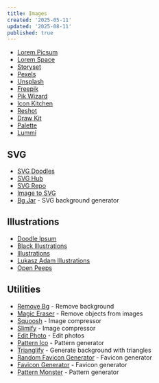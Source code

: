 ```yaml
---
title: Images
created: '2025-05-11'
updated: '2025-08-11'
published: true
---
```


- [Lorem Picsum](https://picsum.photos)
- [Lorem Space](https://lorem.space)
- [Storyset](https://storyset.com)
- [Pexels](https://www.pexels.com)
- [Unsplash](https://unsplash.com)
- [Freepik](https://www.freepik.com)
- [Pik Wizard](https://pikwizard.com)
- [Icon Kitchen](https://icon.kitchen)
- [Reshot](https://www.reshot.com)
- [Draw Kit](https://drawkit.com)
- [Palette](https://palette.fm)
- [Lummi](https://www.lummi.ai)

## SVG

- [SVG Doodles](https://svgdoodles.com)
- [SVG Hub](https://svghub.vercel.app)
- [SVG Repo](https://www.svgrepo.com)
- [Image to SVG](https://svgco.de)
- [Bg Jar](https://bgjar.com) - SVG background generator

## Illustrations

- [Doodle Ipsum](https://doodleipsum.com)
- [Black Illustrations](https://www.blackillustrations.com)
- [Illustrations](https://illlustrations.co)
- [Lukasz Adam Illustrations](https://lukaszadam.com/illustrations)
- [Open Peeps](https://blush.design/collections/open-peeps/open-peeps)

## Utilities

- [Remove Bg](https://www.remove.bg) - Remove background
- [Magic Eraser](https://magicstudio.com/magiceraser) - Remove objects from images
- [Squoosh](https://squoosh.app) - Image compressor
- [Slimify](https://slimify.app) - Image compressor
- [Edit Photo](https://edit.photo) - Edit photos
- [Pattern Ico](https://patternico.com) - Pattern generator
- [Trianglify](https://trianglify.io) - Generate background with triangles
- [Random Favicon Generator](https://toolcool.org/random-favicon-generator) - Favicon generator
- [Favicon Generator](https://favicon.now) - Favicon generator
- [Pattern Monster](https://pattern.monster) - Pattern generator
